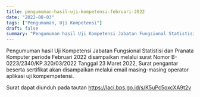 ```yaml
---
title: pengumuman-hasil-uji-kompetensi-februari-2022    
date: "2022-08-03"
tags: ["Pengumuman, Uji Kompetensi"]
draft: false
summary: "Pengumuman hasil Uji Kompetensi Jabatan Fungsional Statistisi dan Pranata Komputer periode Februari 2022"
---
```


Pengumuman hasil Uji Kompetensi Jabatan Fungsional Statistisi dan Pranata Komputer periode Februari 2022 disampaikan melalui surat Nomor
B-0223/2340/KP.320/03/2022 Tanggal 23 Maret 2022, Surat pengantar beserta sertifikat akan disampaikan melalui email masing-masing operator aplikasi uji kompempetensi. 

Surat dapat diunduh pada tautan https://laci.bps.go.id/s/K5uPc5oxcXA9t2v